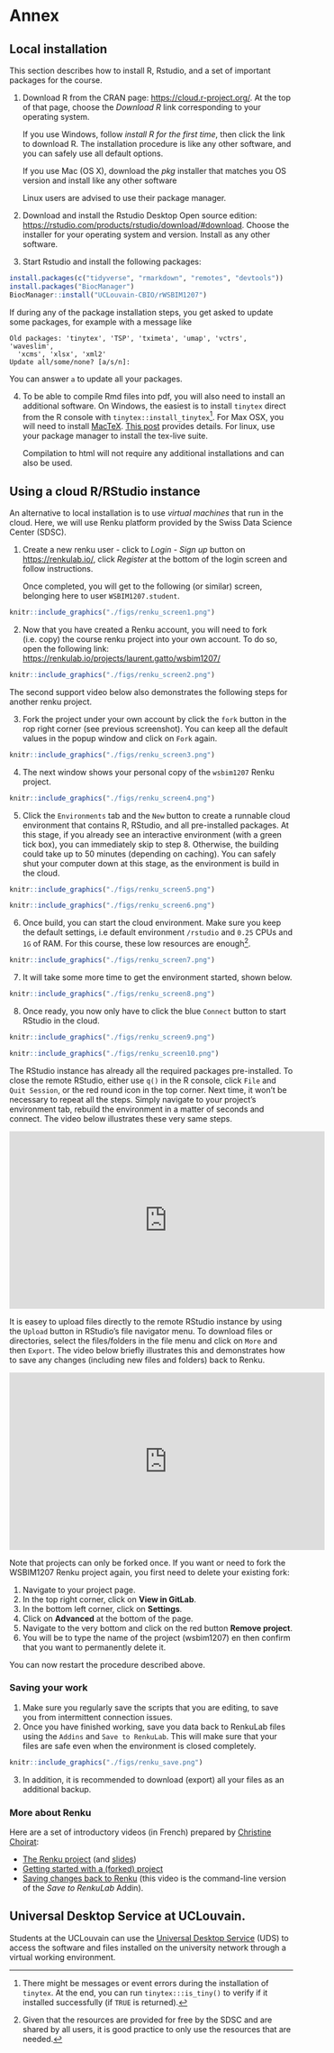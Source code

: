 # Annex {#sec:anx}

## Local installation

This section describes how to install R, Rstudio, and a set of
important packages for the course.

1. Download R from the CRAN page:
   [https://cloud.r-project.org/](https://cloud.r-project.org/). At
   the top of that page, choose the *Download R* link corresponding to
   your operating system. 
   
   If you use Windows, follow *install R for the first time*, then
   click the link to download R. The installation procedure is like
   any other software, and you can safely use all default options.
   
   If you use Mac (OS X), download the *pkg* installer that matches
   you OS version and install like any other software
   
   Linux users are advised to use their package manager.
   
2. Download and install the Rstudio Desktop Open source edition:
   [https://rstudio.com/products/rstudio/download/#download](https://rstudio.com/products/rstudio/download/#download). Choose
   the installer for your operating system and version. Install as any
   other software.

3. Start Rstudio and install the following packages:

```r
install.packages(c("tidyverse", "rmarkdown", "remotes", "devtools"))
install.packages("BiocManager")
BiocManager::install("UCLouvain-CBIO/rWSBIM1207")
```

If during any of the package installation steps, you get asked to
update some packages, for example with a message like 

```
Old packages: 'tinytex', 'TSP', 'tximeta', 'umap', 'vctrs', 'waveslim',
  'xcms', 'xlsx', 'xml2'
Update all/some/none? [a/s/n]: 
```

You can answer `a` to update all your packages.

4. To be able to compile Rmd files into pdf, you will also need to
   install an additional software. On Windows, the easiest is to
   install `tinytex` direct from the R console with
   `tinytex::install_tinytex`[^tinytex].  For Max OSX, you will need
   to install
   [MacTeX](https://medium.com/@sorenlind/create-pdf-reports-using-r-r-markdown-latex-and-knitr-on-windows-10-952b0c48bfa9). [This
   post](https://medium.com/@sorenlind/create-pdf-reports-using-r-r-markdown-latex-and-knitr-on-macos-high-sierra-e7b5705c9fd)
   provides details. For linux, use your package manager to install
   the tex-live suite.

   Compilation to html will not require any additional installations
   and can also be used.

[^tinytex]: There might be messages or event errors during the
    installation of `tinytex`. At the end, you can run
    `tinytex:::is_tiny()` to verify if it installed successfully (if
    `TRUE` is returned).

## Using a cloud R/RStudio instance

An alternative to local installation is to use *virtual machines* that
run in the cloud. Here, we will use Renku platform provided by the
Swiss Data Science Center (SDSC).

1. Create a new renku user - click to *Login - Sign up* button on
   [https://renkulab.io/](https://renkulab.io/), click *Register* at
   the bottom of the login screen and follow instructions. 
   
   Once completed, you will get to the following (or similar) screen,
   belonging here to user `WSBIM1207.student`.
   
```r
knitr::include_graphics("./figs/renku_screen1.png")
```

2. Now that you have created a Renku account, you will need to fork
   (i.e. copy) the course renku project into your own account. To do
   so, open the following link:
   [https://renkulab.io/projects/laurent.gatto/wsbim1207/](https://renkulab.io/projects/laurent.gatto/wsbim1207/)
   

```r
knitr::include_graphics("./figs/renku_screen2.png")
```
   The second support video below also demonstrates the following steps for another renku project.

3. Fork the project under your own account by click the `fork` button
   in the rop right corner (see previous screenshot). You can keep all
   the default values in the popup window and click on `Fork` again.

```r
knitr::include_graphics("./figs/renku_screen3.png")
```

4. The next window shows your personal copy of the `wsbim1207` Renku
   project.

```r
knitr::include_graphics("./figs/renku_screen4.png")
```

5. Click the `Environments` tab and the `New` button to create a
   runnable cloud environment that contains R, RStudio, and all
   pre-installed packages. At this stage, if you already see an
   interactive environment (with a green tick box), you can
   immediately skip to step 8. Otherwise, the building could take up
   to 50 minutes (depending on caching). You can safely shut your
   computer down at this stage, as the environment is build in the
   cloud.


```r
knitr::include_graphics("./figs/renku_screen5.png")
```


```r
knitr::include_graphics("./figs/renku_screen6.png")
```

6. Once build, you can start the cloud environment. Make sure you keep
   the default settings, i.e default environment `/rstudio` and `0.25`
   CPUs and `1G` of RAM. For this course, these low resources are
   enough[^res].
   
[^res]: Given that the resources are provided for free by the SDSC and
    are shared by all users, it is good practice to only use the
    resources that are needed.
   
```r
knitr::include_graphics("./figs/renku_screen7.png")
```

7. It will take some more time to get the environment started, shown
   below.
   
```r
knitr::include_graphics("./figs/renku_screen8.png")
```

8. Once ready, you now only have to click the blue `Connect` button to
   start RStudio in the cloud.

```r
knitr::include_graphics("./figs/renku_screen9.png")
```

```r
knitr::include_graphics("./figs/renku_screen10.png")
```

The RStudio instance has already all the required packages
pre-installed. To close the remote RStudio, either use `q()` in the R
console, click `File` and `Quit Session`, or the red round icon in the
top corner. Next time, it won't be necessary to repeat all the
steps. Simply navigate to your project's environment tab, rebuild the
environment in a matter of seconds and connect. The video below
illustrates these very same steps.

<iframe width="560" height="315" src="https://www.youtube.com/embed/veSrycUFcVs" frameborder="0" allow="accelerometer; autoplay; encrypted-media; gyroscope; picture-in-picture" allowfullscreen></iframe>

It is easey to upload files directly to the remote RStudio instance by
using the `Upload` button in RStudio's file navigator menu. To
download files or directories, select the files/folders in the file
menu and click on `More` and then `Export`. The video below briefly
illustrates this and demonstrates how to save any changes (including
new files and folders) back to Renku.

<iframe width="560" height="315" src="https://www.youtube.com/embed/0DQhX7Kwbgo" frameborder="0" allow="accelerometer; autoplay; encrypted-media; gyroscope; picture-in-picture" allowfullscreen></iframe>


Note that projects can only be forked once. If you want or need to
fork the WSBIM1207 Renku project again, you first need to delete your
existing fork:

1. Navigate to your project page.
2. In the top right corner, click on **View in GitLab**.
3. In the bottom left corner, click on **Settings**.
4. Click on **Advanced** at the bottom of the page.
5. Navigate to the very bottom and click on the red button **Remove
   project**.
6. You will be to type the name of the project (wsbim1207) en then
   confirm that you want to permanently delete it.
   
You can now restart the procedure described above.

### Saving your work

1. Make sure you regularly save the scripts that you are editing, to
   save you from intermittent connection issues.
2. Once you have finished working, save you data back to RenkuLab
   files using the `Addins` and `Save to RenkuLab`. This will make
   sure that your files are safe even when the environment is closed
   completely.

```r
knitr::include_graphics("./figs/renku_save.png")
```
3. In addition, it is recommended to download (export) all your files
   as an additional backup. 

### More about Renku {-}

Here are a set of introductory videos (in French) prepared by
[Christine Choirat](https://scholar.harvard.edu/cchoirat/home):

- [The Renku
  project](https://www.dropbox.com/s/gf0p3jjevt4e13s/V1_Renku_Intro_FR.mov?dl=0)
  (and
  [slides](https://docs.google.com/presentation/d/18tPAb1B3PKcOBhMnITm0BNQfPG8RbVWq4iCODehljjE/edit#slide=id.p1))
- [Getting started with a (forked) project](https://www.dropbox.com/s/fus0g6f3hzglpjy/V2_Launching_RStudio_FR.mov?dl=0)
- [Saving changes back to Renku](https://www.dropbox.com/s/l119urtzf21vm06/V3_Saving_Changes_to_Renku.mov?dl=0) (this video is the command-line version of
   the *Save to RenkuLab* Addin).


## Universal Desktop Service at UCLouvain.

Students at the UCLouvain can use the [Universal Desktop
Service](https://intranet.uclouvain.be/fr/myucl/services-informatiques/uds-universal-desktop-service.html)
(UDS) to access the software and files installed on the university
network through a virtual working environment.
